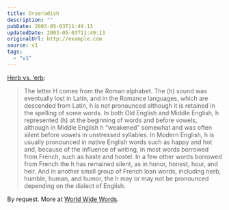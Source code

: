 ```yaml
---
title: Orseradish
description: ""
pubDate: 2003-05-03T11:49:13
updatedDate: 2003-05-03T11:49:13
originalUrl: http://example.com
source: v1
tags:
  - "v1"
---
```


[Herb vs. &#8216;erb][1]:

> The letter H comes from the Roman alphabet. The (h) sound was eventually lost in Latin, and in the Romance languages, which are descended from Latin, h is not pronounced although it is retained in the spelling of some words. In both Old English and Middle English, h represented (h) at the beginning of words and before vowels, although in Middle English h &#8220;weakened&#8221; somewhat and was often silent before vowels in unstressed syllables. In Modern English, h is usually pronounced in native English words such as happy and hot and, because of the influence of writing, in most words borrowed from French, such as haste and hostel. In a few other words borrowed from French the h has remained silent, as in honor, honest, hour, and heir. And in another small group of French loan words, including herb, humble, human, and humor, the h may or may not be pronounced depending on the dialect of English.

By request. More at [World Wide Words][2].

[1]: http://www.bartleby.com/64/C007/099.html#H "The American Heritage Book of English Usage: Pronunciation Challenges: H"
[2]: http://www.quinion.com/words/qa/qa-her1.htm "World Wide Words: Questions & Answers: Herb"
